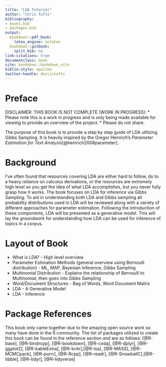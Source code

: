 ```yaml
---
title: "LDA Tutorial"
author: "Chris Tufts"
bibliography:
- books.bib
- packages.bib
output:
  bookdown::pdf_book:
    latex_engine: xelatex
  bookdown::gitbook: 
    split_bib: no
link-citations: true
documentclass: book
site: bookdown::bookdown_site
biblio-style: apalike
twitter-handle: devlintufts
---
```


# Preface {-}

DISCLAIMER: THIS BOOK IS NOT COMPLETE (WORK IN PROGRESS):
* Please note this is a work in progress and is only being made available for viewing to provide an overview of the project.
* Please do not share.

The purpose of this book is to provide a step by step guide of LDA utilizing Gibbs Sampling.  It is
heavily inspired by the Gregor Heinrich's _Parameter Estimation for Text Analysis_[@heinrich2008parameter]. 

# Background {-}
I've often found that resources covering LDA are either hard to follow, do to a heavy reliance on calculus derivations, or the resources are extremely high level so you get the idea of what LDA accomplishes, but you never fully grasp how it works. The book focuses on LDA for inference via Gibbs Sampling. To aid in understanding both LDA and Gibbs sampling all probability distributions used in LDA will be reviewed along with a variety of different approaches for parameter estimation. Following the introduction of these components, LDA will be presented as a generative model.  This will lay the groundwork for understanding how LDA can be used for inference of topics in a corpus.   

# Layout of Book {-}

* What is LDA? - High level overview
* Parameter Estimation Methods (general overview using Bernoulli distribution) - ML, MAP, Bayesian Inference, Gibbs Sampling
* Multinomial Distribution - Explains the relationship of Bernoulli to Multinomial, then goes into Gibbs Sampling 
* Word/Document Structures - Bag of Words, Word Document Matrix
* LDA - A Generative Model
* LDA - Inference

# Package References
This book only came together due to the amazing open source work so many have done in the R community. The list of packages utilized to create this book can be found in the reference section and are as follows:
[@R-base], [@R-bindrcpp], [@R-bookdown], [@R-coda], [@R-dplyr], [@R-ggplot2], [@R-kableExtra], [@R-knitr],[@R-lsa], [@R-MASS], [@R-MCMCpack], [@R-purrr], [@R-Rcpp], [@R-readr], [@R-SnowballC],[@R-tibble], [@R-tidyr], [@R-tidyverse] 
